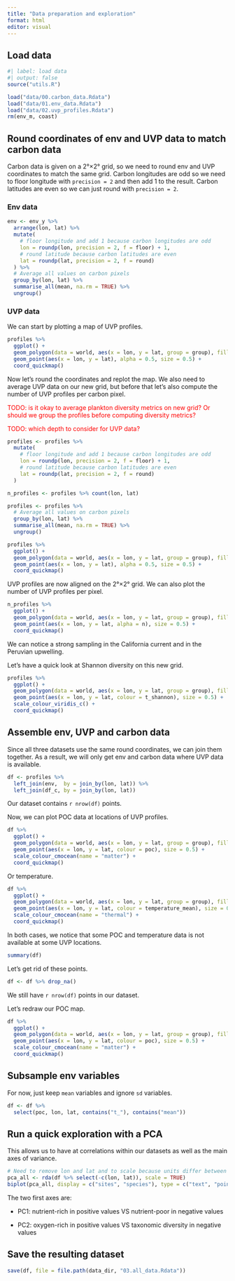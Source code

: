```yaml
---
title: "Data preparation and exploration"
format: html
editor: visual
---
```


## Load data

```r
#| label: load data
#| output: false
source("utils.R")

load("data/00.carbon_data.Rdata")
load("data/01.env_data.Rdata")
load("data/02.uvp_profiles.Rdata")
rm(env_m, coast)
```

## Round coordinates of env and UVP data to match carbon data

Carbon data is given on a 2°×2° grid, so we need to round env and UVP coordinates to match the same grid. Carbon longitudes are odd so we need to floor longitude with `precision = 2` and then add 1 to the result. Carbon latitudes are even so we can just round with `precision = 2`.

### Env data

```r
env <- env_y %>%
  arrange(lon, lat) %>%
  mutate(
    # floor longitude and add 1 because carbon longitudes are odd
    lon = roundp(lon, precision = 2, f = floor) + 1,
    # round latitude because carbon latitudes are even
    lat = roundp(lat, precision = 2, f = round)
  ) %>%
  # Average all values on carbon pixels
  group_by(lon, lat) %>%
  summarise_all(mean, na.rm = TRUE) %>%
  ungroup()
```

### UVP data

We can start by plotting a map of UVP profiles.

```r
profiles %>% 
  ggplot() +
  geom_polygon(data = world, aes(x = lon, y = lat, group = group), fill = "gray") +
  geom_point(aes(x = lon, y = lat), alpha = 0.5, size = 0.5) +
  coord_quickmap()
```

Now let’s round the coordinates and replot the map. We also need to average UVP data on our new grid, but before that let’s also compute the number of UVP profiles per carbon pixel.

[TODO: is it okay to average plankton diversity metrics on new grid? Or should we group the profiles before computing diversity metrics?]{style="color: red;"}

[TODO: which depth to consider for UVP data?]{style="color: red;"}

```r
profiles <- profiles %>%
  mutate(
    # floor longitude and add 1 because carbon longitudes are odd
    lon = roundp(lon, precision = 2, f = floor) + 1,
    # round latitude because carbon latitudes are even
    lat = roundp(lat, precision = 2, f = round)
  )

n_profiles <- profiles %>% count(lon, lat)

profiles <- profiles %>% 
  # Average all values on carbon pixels
  group_by(lon, lat) %>%
  summarise_all(mean, na.rm = TRUE) %>%
  ungroup()

profiles %>% 
  ggplot() +
  geom_polygon(data = world, aes(x = lon, y = lat, group = group), fill = "gray") +
  geom_point(aes(x = lon, y = lat), alpha = 0.5, size = 0.5) +
  coord_quickmap()
```

UVP profiles are now aligned on the 2°×2° grid. We can also plot the number of UVP profiles per pixel.

```r
n_profiles %>% 
  ggplot() +
  geom_polygon(data = world, aes(x = lon, y = lat, group = group), fill = "gray") +
  geom_point(aes(x = lon, y = lat, alpha = n), size = 0.5) + 
  coord_quickmap()
```

We can notice a strong sampling in the California current and in the Peruvian upwelling.

Let’s have a quick look at Shannon diversity on this new grid.

```r
profiles %>% 
  ggplot() +
  geom_polygon(data = world, aes(x = lon, y = lat, group = group), fill = "gray") +
  geom_point(aes(x = lon, y = lat, colour = t_shannon), size = 0.5) +
  scale_colour_viridis_c() +
  coord_quickmap()
```

## Assemble env, UVP and carbon data

Since all three datasets use the same round coordinates, we can join them together. As a result, we will only get env and carbon data where UVP data is available.

```r
df <- profiles %>%
  left_join(env,  by = join_by(lon, lat)) %>%
  left_join(df_c, by = join_by(lon, lat))
```

Our dataset contains `r nrow(df)` points.

Now, we can plot POC data at locations of UVP profiles.

```r
df %>%
  ggplot() +
  geom_polygon(data = world, aes(x = lon, y = lat, group = group), fill = "gray") +
  geom_point(aes(x = lon, y = lat, colour = poc), size = 0.5) +
  scale_colour_cmocean(name = "matter") +
  coord_quickmap()
```

Or temperature.

```r
df %>%
  ggplot() +
  geom_polygon(data = world, aes(x = lon, y = lat, group = group), fill = "gray") +
  geom_point(aes(x = lon, y = lat, colour = temperature_mean), size = 0.5) +
  scale_colour_cmocean(name = "thermal") +
  coord_quickmap()
```

In both cases, we notice that some POC and temperature data is not available at some UVP locations.

```r
summary(df)
```

Let’s get rid of these points.

```r
df <- df %>% drop_na()
```

We still have `r nrow(df)` points in our dataset.

Let’s redraw our POC map.

```r
df %>%
  ggplot() +
  geom_polygon(data = world, aes(x = lon, y = lat, group = group), fill = "gray") +
  geom_point(aes(x = lon, y = lat, colour = poc), size = 0.5) +
  scale_colour_cmocean(name = "matter") +
  coord_quickmap()
```

## Subsample env variables

For now, just keep `mean` variables and ignore `sd` variables.

```r
df <- df %>% 
  select(poc, lon, lat, contains("t_"), contains("mean"))
```

## Run a quick exploration with a PCA

This allows us to have at correlations within our datasets as well as the main axes of variance.

```r
# Need to remove lon and lat and to scale because units differ between variables
pca_all <- rda(df %>% select(-c(lon, lat)), scale = TRUE)
biplot(pca_all, display = c("sites", "species"), type = c("text", "points"))
```

The two first axes are:

-   PC1: nutrient-rich in positive values VS nutrient-poor in negative values

-   PC2: oxygen-rich in positive values VS taxonomic diversity in negative values

## Save the resulting dataset

```r
save(df, file = file.path(data_dir, "03.all_data.Rdata"))
```
